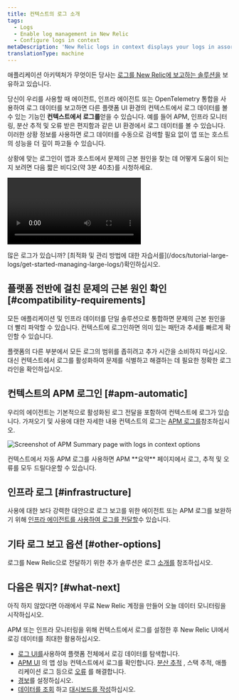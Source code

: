 ```yaml
---
title: 컨텍스트의 로그 소개
tags:
  - Logs
  - Enable log management in New Relic
  - Configure logs in context
metaDescription: 'New Relic logs in context displays your logs in assorted New Relic experiences, helping you more easily correlate and troubleshoot issues.'
translationType: machine
---
```



애플리케이션 아키텍처가 무엇이든 당사는 [로그를 New Relic에 보고하는 솔루션을](/docs/logs/get-started/get-started-log-management#integrate-logs) 보유하고 있습니다.

당신이 우리를 사용할 때 <InlinePopover type="apm"/>에이전트, 인프라 에이전트 또는 OpenTelemetry 통합을 사용하여 로그 데이터를 보고하면 다른 플랫폼 UI 환경의 컨텍스트에서 로그 데이터를 볼 수 있는 기능인 **컨텍스트에서 로그를**얻을 수 있습니다. 예를 들어 APM, 인프라 모니터링, 분산 추적 및 오류 받은 편지함과 같은 UI 환경에서 로그 데이터를 볼 수 있습니다. 이러한 상황 정보를 사용하면 로그 데이터를 수동으로 검색할 필요 없이 앱 또는 호스트의 성능을 더 깊이 파고들 수 있습니다.

상황에 맞는 로그인이 앱과 호스트에서 문제의 근본 원인을 찾는 데 어떻게 도움이 되는지 보려면 다음 짧은 비디오(약 3분 40초)를 시청하세요.

<Video
  id="Vgae-GrlZWg"
  type="youtube"
/>

<Callout variant="tip">
  많은 로그가 있습니까? [최적화 및 관리 방법에 대한 자습서를](/docs/tutorial-large-logs/get-started-managing-large-logs/)확인하십시오.
</Callout>

## 플랫폼 전반에 걸친 문제의 근본 원인 확인 [#compatibility-requirements]

모든 애플리케이션 및 인프라 데이터를 단일 솔루션으로 통합하면 문제의 근본 원인을 더 빨리 파악할 수 있습니다. 컨텍스트에 로그인하면 의미 있는 패턴과 추세를 빠르게 확인할 수 있습니다.

플랫폼의 다른 부분에서 모든 로그의 범위를 좁히려고 추가 시간을 소비하지 마십시오. 대신 컨텍스트에서 로그를 활성화하여 문제를 식별하고 해결하는 데 필요한 정확한 로그 라인을 확인하십시오.

## 컨텍스트의 APM 로그인 [#apm-automatic]

우리의 <InlinePopover type="apm"/>에이전트는 기본적으로 활성화된 로그 전달을 포함하여 컨텍스트에 로그가 있습니다. 가져오기 및 사용에 대한 자세한 내용 <InlinePopover type="apm"/>컨텍스트의 로그는 [APM 로그를](/docs/apm/new-relic-apm/getting-started/get-started-logs-context)참조하십시오.

<img
  title="APM logs in context UI options"
  alt="Screenshot of APM Summary page with logs in context options"
  src={logsApmLogsinContextinUi}
/>

<figcaption>
  컨텍스트에서 자동 APM 로그를 사용하면 APM **요약** 페이지에서 로그, 추적 및 오류를 모두 드릴다운할 수 있습니다.
</figcaption>

## 인프라 로그 [#infrastructure]

사용에 대한 보다 강력한 대안으로 <InlinePopover type="apm"/>로그 보고를 위한 에이전트 또는 APM 로그를 보완하기 위해 [인프라 에이전트를 사용하여 로그를 전달할](/docs/logs/forward-logs/forward-your-logs-using-infrastructure-agent)수 있습니다.

## 기타 로그 보고 옵션 [#other-options]

로그를 New Relic으로 전달하기 위한 추가 솔루션은 로그 [소개를](/docs/logs/get-started/get-started-log-management#integrate-logs) 참조하십시오.

<InstallFeedback/>

## 다음은 뭐지? [#what-next]

아직 하지 않았다면 아래에서 무료 New Relic 계정을 만들어 오늘 데이터 모니터링을 시작하십시오.

<InlineSignup/>

APM 또는 인프라 모니터링을 위해 컨텍스트에서 로그를 설정한 후 New Relic UI에서 로깅 데이터를 최대한 활용하십시오.

* [로그 UI를](/docs/logs/log-management/ui-data/use-logs-ui)사용하여 플랫폼 전체에서 로깅 데이터를 탐색합니다.
* [APM UI](/docs/logs/log-management/ui-data/use-logs-ui/#links) 의 앱 성능 컨텍스트에서 로그를 확인합니다. [분산 추적](/docs/apm/distributed-tracing/ui-data/understand-use-distributed-tracing-data) , 스택 추적, 애플리케이션 로그 등으로 [오류](/docs/apm/apm-ui-pages/error-analytics/errors-page-find-fix-verify-problems/) 를 해결합니다.
* [경보](/docs/alerts-applied-intelligence/new-relic-alerts/alert-conditions/create-alert-conditions/)를 설정하십시오.
* [데이터를 조회](/docs/query-your-data/explore-query-data/get-started/introduction-querying-new-relic-data/) 하고 [대시보드를 작성](/docs/query-your-data/explore-query-data/dashboards/introduction-dashboards/)하십시오.